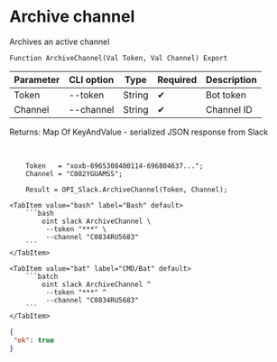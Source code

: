 ﻿---
sidebar_position: 4
---


# Archive channel
 Archives an active channel



`Function ArchiveChannel(Val Token, Val Channel) Export`

  | Parameter | CLI option | Type | Required | Description |
  |-|-|-|-|-|
  | Token | --token | String | &#x2714; | Bot token |
  | Channel | --channel | String | &#x2714; | Channel ID |

  
  Returns:  Map Of KeyAndValue - serialized JSON response from Slack

<br/>




```bsl title="1C:Enterprise/OneScript code example"
    Token   = "xoxb-6965308400114-696804637...";
    Channel = "C082YGUAMSS";

    Result = OPI_Slack.ArchiveChannel(Token, Channel);
```
 

 <Tabs>
  
    <TabItem value="bash" label="Bash" default>
        ```bash
            oint slack ArchiveChannel \
             --token "***" \
             --channel "C0834RU5683"
        ```
    </TabItem>
  
    <TabItem value="bat" label="CMD/Bat" default>
        ```batch
            oint slack ArchiveChannel ^
             --token "***" ^
             --channel "C0834RU5683"
        ```
    </TabItem>
</Tabs>


```json title="Result"
{
 "ok": true
}
```
